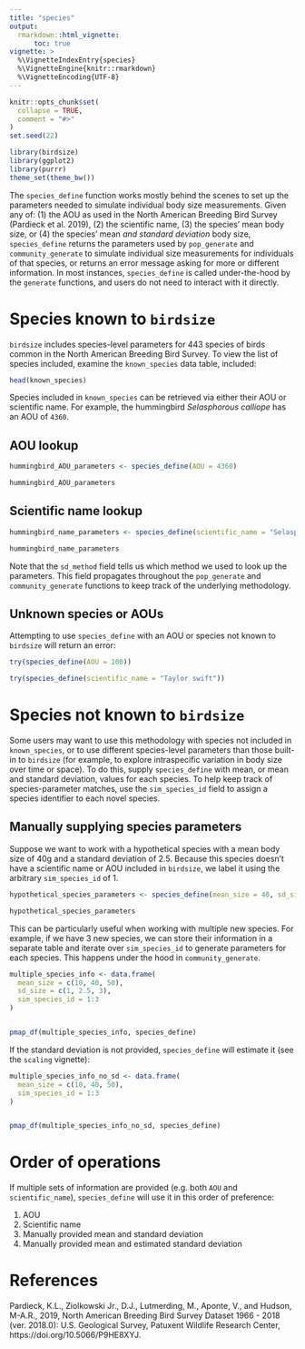 ```yaml
---
title: "species"
output: 
  rmarkdown::html_vignette:
      toc: true
vignette: >
  %\VignetteIndexEntry{species}
  %\VignetteEngine{knitr::rmarkdown}
  %\VignetteEncoding{UTF-8}
---
```


```r
knitr::opts_chunk$set(
  collapse = TRUE,
  comment = "#>"
)
set.seed(22)
```

```r
library(birdsize)
library(ggplot2)
library(purrr)
theme_set(theme_bw())
```

The `species_define` function works mostly behind the scenes to set up the parameters needed to simulate individual body size measurements. Given any of: (1) the AOU as used in the North American Breeding Bird Survey (Pardieck et al. 2019), (2) the scientific name, (3) the species' mean body size, or (4) the species' mean _and standard deviation_ body size, `species_define` returns the parameters used by `pop_generate` and `community_generate` to simulate individual size measurements for individuals of that species, or returns an error message asking for more or different information. In most instances, `species_define` is called under-the-hood by the `generate` functions, and users do not need to interact with it directly. 

# Species known to `birdsize`

`birdsize` includes species-level parameters for 443 species of birds common in the North American Breeding Bird Survey. To view the list of species included, examine the `known_species` data table, included:

```r

head(known_species)

```

Species included in `known_species` can be retrieved via either their AOU or scientific name. For example, the hummingbird _Selasphorous calliope_ has an AOU of `4360`. 

## AOU lookup

```r

hummingbird_AOU_parameters <- species_define(AOU = 4360)

hummingbird_AOU_parameters

```

## Scientific name lookup

```r

hummingbird_name_parameters <- species_define(scientific_name = "Selasphorus calliope")

hummingbird_name_parameters

```

Note that the `sd_method` field tells us which method we used to look up the parameters. This field propagates throughout the `pop_generate` and `community_generate` functions to keep track of the underlying methodology. 

## Unknown species or AOUs

Attempting to use `species_define` with an AOU or species not known to `birdsize` will return an error:

```r

try(species_define(AOU = 100))

```


```r

try(species_define(scientific_name = "Taylor swift"))

```

# Species not known to `birdsize`

Some users may want to use this methodology with species not included in `known_species`, or to use different species-level parameters than those built-in to `birdsize` (for example, to explore intraspecific variation in body size over time or space). To do this, supply `species_define` with mean, or mean and standard deviation, values for each species. To help keep track of species-parameter matches, use the `sim_species_id` field to assign a species identifier to each novel species. 

## Manually supplying species parameters

Suppose we want to work with a hypothetical species with a mean body size of 40g and a standard deviation of 2.5. Because this species doesn't have a scientific name or AOU included in `birdsize`, we label it using the arbitrary `sim_species_id` of 1.

```r

hypothetical_species_parameters <- species_define(mean_size = 40, sd_size = 2.5, sim_species_id = 1)

hypothetical_species_parameters

```

This can be particularly useful when working with multiple new species. For example, if we have 3 new species, we can store their information in a separate table and iterate over `sim_species_id` to generate parameters for each species. This happens under the hood in `community_generate`.

```r

multiple_species_info <- data.frame(
  mean_size = c(10, 40, 50),
  sd_size = c(1, 2.5, 3),
  sim_species_id = 1:3
) 


pmap_df(multiple_species_info, species_define)

```

If the standard deviation is not provided, `species_define` will estimate it (see the `scaling` vignette):

```r


multiple_species_info_no_sd <- data.frame(
  mean_size = c(10, 40, 50),
  sim_species_id = 1:3
) 


pmap_df(multiple_species_info_no_sd, species_define)

```

# Order of operations

If multiple sets of information are provided (e.g. both `AOU` and `scientific_name`), `species_define` will use it in this order of preference: 

1. AOU
2. Scientific name
3. Manually provided mean and standard deviation
4. Manually provided mean and estimated standard deviation


# References


Pardieck, K.L., Ziolkowski Jr., D.J., Lutmerding, M., Aponte, V., and Hudson, M-A.R., 2019, North American Breeding Bird Survey Dataset 1966 - 2018 (ver. 2018.0): U.S. Geological Survey, Patuxent Wildlife Research Center, https://doi.org/10.5066/P9HE8XYJ.
